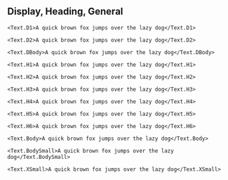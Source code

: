 
<Meta title="elements/Text/Display, Heading, General" />

## Display, Heading, General

<TextDisplay variant="D1" />

```
<Text.D1>A quick brown fox jumps over the lazy dog</Text.D1>
```

<TextDisplay variant="D2" />

```
<Text.D2>A quick brown fox jumps over the lazy dog</Text.D2>
```

<TextDisplay variant="DBody" />

```
<Text.DBody>A quick brown fox jumps over the lazy dog</Text.DBody>
```

<TextDisplay variant="H1" />

```
<Text.H1>A quick brown fox jumps over the lazy dog</Text.H1>
```

<TextDisplay variant="H2" />

```
<Text.H2>A quick brown fox jumps over the lazy dog</Text.H2>
```

<TextDisplay variant="H3" />

```
<Text.H3>A quick brown fox jumps over the lazy dog</Text.H3>
```

<TextDisplay variant="H4" />

```
<Text.H4>A quick brown fox jumps over the lazy dog</Text.H4>
```

<TextDisplay variant="H5" />

```
<Text.H5>A quick brown fox jumps over the lazy dog</Text.H5>
```

<TextDisplay variant="H6" />

```
<Text.H6>A quick brown fox jumps over the lazy dog</Text.H6>
```

<TextDisplay variant="Body" />

```
<Text.Body>A quick brown fox jumps over the lazy dog</Text.Body>
```

<TextDisplay variant="BodySmall" />

```
<Text.BodySmall>A quick brown fox jumps over the lazy dog</Text.BodySmall>
```

<TextDisplay variant="XSmall" />

```
<Text.XSmall>A quick brown fox jumps over the lazy dog</Text.XSmall>
```
